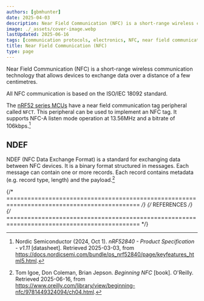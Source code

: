 ```yaml
---
authors: [gbmhunter]
date: 2025-04-03
description: Near Field Communication (NFC) is a short-range wireless communication technology that allows devices to exchange data over a distance of a few centimetres.
image: ./_assets/cover-image.webp
lastUpdated: 2025-06-16
tags: [communication protocols, electronics, NFC, near field communication, NDEF, records, messages]
title: Near Field Communication (NFC)
type: page
---
```


<WarningIsNotes />

Near Field Communication (NFC) is a short-range wireless communication technology that allows devices to exchange data over a distance of a few centimetres.

All NFC communication is based on the ISO/IEC 18092 standard.

The [nRF52 series MCUs](/programming/microcontrollers/nordic/nrf52/) have a near field communication tag peripheral called `NFCT`. This peripheral can be used to implement an NFC tag. It supports NFC-A listen mode operation at 13.56MHz and a bitrate of 106kbps.[^nordic-semi-nrf52840-datasheet]

## NDEF

NDEF (NFC Data Exchange Format) is a standard for exchanging data between NFC devices. It is a binary format structured in messages. Each message can contain one or more records. Each record contains metadata (e.g. record type, length) and the payload.[^oreilly-beginning-nfc]

{/* ============================================================================================ */}
{/* REFERENCES */}
{/* ============================================================================================ */}

[^nordic-semi-nrf52840-datasheet]: Nordic Semiconductor (2024, Oct 1). _nRF52840 - Product Specification - v1.11_ [datasheet]. Retrieved 2025-03-03, from https://docs.nordicsemi.com/bundle/ps_nrf52840/page/keyfeatures_html5.html.
[^oreilly-beginning-nfc]: Tom Igoe, Don Coleman, Brian Jepson. _Beginning NFC_ [book]. O'Reilly. Retrieved 2025-06-16, from https://www.oreilly.com/library/view/beginning-nfc/9781449324094/ch04.html.
